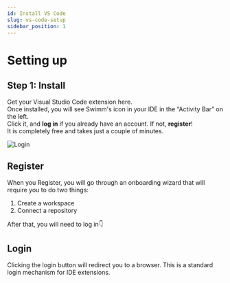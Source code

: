 ```yaml
---
id: Install VS Code
slug: vs-code-setup
sidebar_position: 1
---
```


# Setting up

## Step 1: Install
Get your Visual Studio Code extension <Link href="https://marketplace.visualstudio.com/items?itemName=Swimm.swimm">here</Link>.<br/>
Once installed, you will see Swimm's icon in your IDE in the “Activity Bar” on the left.<br/>
Click it, and **log in** if you already have an account. If not, **register**! <br/>
It is completely free and takes just a couple of minutes.

![Login](../../../static/img/VSCODE1.png)

## Register
When you Register, you will go through an onboarding wizard that will require you to do two things:

1. Create a workspace
2. Connect a repository

After that, you will need to log in👇

## Login
Clicking the login button will redirect you to a browser. This is a standard login mechanism for IDE extensions.

